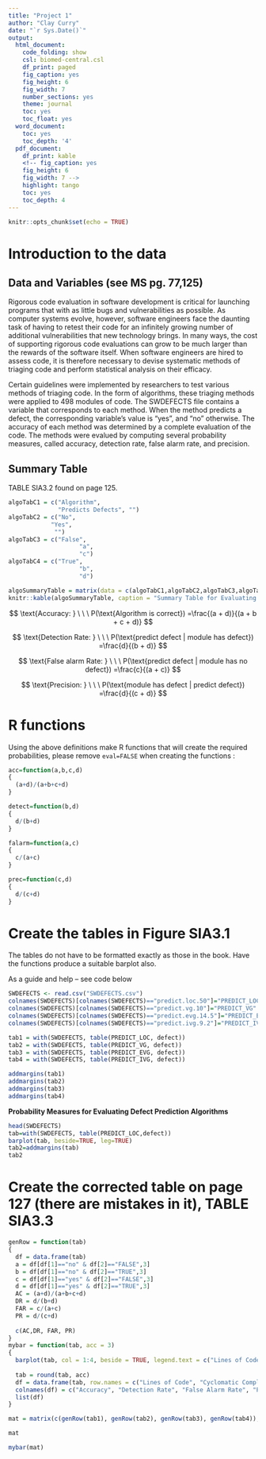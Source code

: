 ---
title: "Project 1"
author: "Clay Curry"
date: "`r Sys.Date()`"
output:
  html_document:
    code_folding: show
    csl: biomed-central.csl
    df_print: paged
    fig_caption: yes
    fig_height: 6
    fig_width: 7
    number_sections: yes
    theme: journal
    toc: yes
    toc_float: yes
  word_document:
    toc: yes
    toc_depth: '4'
  pdf_document:
    df_print: kable
    <!-- fig_caption: yes
    fig_height: 6
    fig_width: 7 -->
    highlight: tango
    toc: yes
    toc_depth: 4
---

```{r setup, include=FALSE}
knitr::opts_chunk$set(echo = TRUE)
```

# Introduction to the data

## Data and Variables (see MS pg. 77,125)
Rigorous code evaluation in software development is critical for launching programs that with as little bugs and vulnerabilities as possible. As computer systems evolve, however, software engineers face the daunting task of having to retest their code for an infinitely growing number of additional vulnerabilities that new technology brings. In many ways, the cost of supporting rigorous code evaluations can grow to be much larger than the rewards of the software itself. When software engineers are hired to assess code, it is therefore necessary to devise systematic methods of triaging code and perform statistical analysis on their efficacy.

Certain guidelines were implemented by researchers to test various methods of triaging code. In the form of algorithms, these triaging methods were applied to 498 modules of code. The SWDEFECTS file contains a variable that corresponds to each method. When the method predicts a defect, the corresponding variable's value is "yes", and "no" otherwise. The accuracy of each method was determined by a complete evaluation of the code. The methods were evalued by computing several probability measures, called accuracy, detection rate, false alarm rate, and precision. 

## Summary Table 

TABLE SIA3.2 found on page 125.

```{r, echo=FALSE}
algoTabC1 = c("Algorithm", 
              "Predicts Defects", "")
algoTabC2 = c("No", 
            "Yes", 
             "")
algoTabC3 = c("False", 
                    "a",
                    "c")
algoTabC4 = c("True", 
                    "b",
                    "d")

algoSummaryTable = matrix(data = c(algoTabC1,algoTabC2,algoTabC3,algoTabC4), nrow=3, ncol = 4)
knitr::kable(algoSummaryTable, caption = "Summary Table for Evaluating Defect Prediction Algorithms", col.names = c("","","Has Defects",""))
```


$$
\text{Accuracy: } \ \ \ P(\text{Algorithm is correct}) =\frac{(a + d)}{(a + b + c + d)}
$$

$$
\text{Detection Rate: } \ \ \ P(\text{predict defect | module has defect}) =\frac{d}{(b + d)}
$$

$$
\text{False alarm Rate: } \ \ \ P(\text{predict defect | module has no defect}) =\frac{c}{(a + c)}
$$

$$
\text{Precision: } \ \ \ P(\text{module has defect | predict defect}) =\frac{d}{(c + d)}
$$

# R functions
Using the above definitions make R functions that will create the required probabilities, please remove `eval=FALSE` when creating the functions :

```{r accuracy, eval=FALSE}
acc=function(a,b,c,d)
{
  (a+d)/(a+b+c+d)
}
```

```{r detecton, eval=FALSE}
detect=function(b,d)
{
  d/(b+d)
}
```

```{r alarm, eval=FALSE}
falarm=function(a,c)
{
  c/(a+c)
}
```

```{r precision, eval=FALSE}
prec=function(c,d)
{
  d/(c+d)
}
```


# Create the tables in Figure SIA3.1

The tables do not have to be formatted exactly as those in the book. Have the functions produce a suitable barplot also. 

As a guide and help -- see code below


```{r cache=TRUE, include=FALSE}
SWDEFECTS <- read.csv("SWDEFECTS.csv")
colnames(SWDEFECTS)[colnames(SWDEFECTS)=="predict.loc.50"]="PREDICT_LOC"
colnames(SWDEFECTS)[colnames(SWDEFECTS)=="predict.vg.10"]="PREDICT_VG"
colnames(SWDEFECTS)[colnames(SWDEFECTS)=="predict.evg.14.5"]="PREDICT_EVG"
colnames(SWDEFECTS)[colnames(SWDEFECTS)=="predict.ivg.9.2"]="PREDICT_IVG"
```

```{r cache=TRUE}
tab1 = with(SWDEFECTS, table(PREDICT_LOC, defect))
tab2 = with(SWDEFECTS, table(PREDICT_VG, defect))
tab3 = with(SWDEFECTS, table(PREDICT_EVG, defect))
tab4 = with(SWDEFECTS, table(PREDICT_IVG, defect))

addmargins(tab1)
addmargins(tab2)
addmargins(tab3)
addmargins(tab4)
```


**Probability Measures for Evaluating Defect Prediction Algorithms**



```{r }
head(SWDEFECTS)
tab=with(SWDEFECTS, table(PREDICT_LOC,defect))
barplot(tab, beside=TRUE, leg=TRUE)
tab2=addmargins(tab)
tab2
```




# Create the corrected table on page 127 (there are mistakes in it), TABLE SIA3.3

```{r}
genRow = function(tab)
{
  df = data.frame(tab)
  a = df[df[1]=="no" & df[2]=="FALSE",3]
  b = df[df[1]=="no" & df[2]=="TRUE",3]
  c = df[df[1]=="yes" & df[2]=="FALSE",3]
  d = df[df[1]=="yes" & df[2]=="TRUE",3]
  AC = (a+d)/(a+b+c+d)
  DR = d/(b+d)
  FAR = c/(a+c)
  PR = d/(c+d)
  
  c(AC,DR, FAR, PR)
}
mybar = function(tab, acc = 3)
{
  barplot(tab, col = 1:4, beside = TRUE, legend.text = c("Lines of Code", "Cyclomatic Complexity", "Essential Complexity", "Design Complexity"), main = "Probability Measures for Evaluating Defect Predition Algorithms")
  
  tab = round(tab, acc)
  df = data.frame(tab, row.names = c("Lines of Code", "Cyclomatic Complexity", "Essential Complexity", "Design Complexity"))
  colnames(df) = c("Accuracy", "Detection Rate", "False Alarm Rate", "Precision")
  list(df)
}

mat = matrix(c(genRow(tab1), genRow(tab2), genRow(tab3), genRow(tab4)), nrow = 4, ncol = 4, byrow = TRUE)

mat

mybar(mat)
```

    
